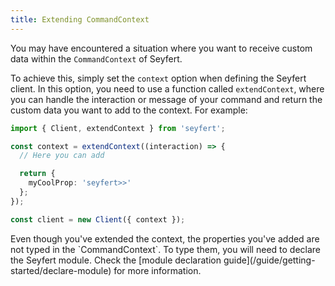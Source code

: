 ```yaml
---
title: Extending CommandContext
---
```


You may have encountered a situation where you want to receive custom data within the `CommandContext` of Seyfert.

To achieve this, simply set the `context` option when defining the Seyfert client. In this option, you need to use a function called `extendContext`, where you can handle the interaction or message of your command and return the custom data you want to add to the context. For example:

```ts twoslash copy wrap
import { Client, extendContext } from 'seyfert';

const context = extendContext((interaction) => {
  // Here you can add

  return {
    myCoolProp: 'seyfert>>'
  };
});

const client = new Client({ context });
```

<Callout type="warning">
Even though you've extended the context, the properties you've added are not typed in the `CommandContext`. To type them, you will need to declare the Seyfert module. Check the [module declaration guide](/guide/getting-started/declare-module) for more information.
</Callout> 